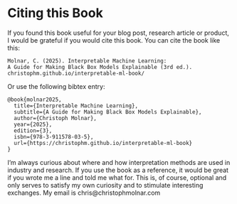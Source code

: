 # Citing this Book {#cite}

If you found this book useful for your blog post, research article or product, I would be grateful if you would cite this book.
You can cite the book like this:


```
Molnar, C. (2025). Interpretable Machine Learning:
A Guide for Making Black Box Models Explainable (3rd ed.).
christophm.github.io/interpretable-ml-book/
```

Or use the following bibtex entry:

```
@book{molnar2025,
  title={Interpretable Machine Learning},
  subtitle={A Guide for Making Black Box Models Explainable},
  author={Christoph Molnar},
  year={2025},
  edition={3},
  isbn={978-3-911578-03-5},
  url={https://christophm.github.io/interpretable-ml-book}
}
```

I'm always curious about where and how interpretation methods are used in industry and research.
If you use the book as a reference, it would be great if you wrote me a line and told me what for.
This is, of course, optional and only serves to satisfy my own curiosity and to stimulate interesting exchanges.
My email is chris@christophmolnar.com
